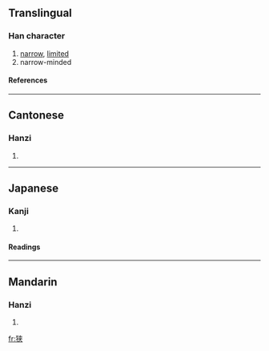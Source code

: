 {{see|狹}}

==Translingual==
===Han character===
{{Han char|rn=94|rad=犬|as=06|sn=9|four=|canj=大竹大廿 (KHKT)}}
# [[narrow]], [[limited]]
# narrow-minded
====References====
{{Han ref|kx=0711.101|dkj=20406|dj=1123.100|hdz=21343.100|uh=72ED|ud=29421}}

----
==Cantonese==
===Hanzi===
{{yue-hanzi|jyut=|y=haap6}}
# {{defn|Cantonese}}

----
==Japanese==
===Kanji===
{{ja-kanji|grade=|rs=犬06}}
# {{defn|Japanese}} 
====Readings====
{{ja-readings|on=[[きょう]] (kyō)|kun=[[せまい]] (semai), [[せばめる]] (sebameru), [[さ]] (sa)}}

----
==Mandarin==
===Hanzi===
{{cmn-hanzi|tra=狹|pin=[[xiá]] (xia2)|wg=hsia<sup>2</sup>}}
# {{defn|Mandarin}}

[[fr:狭]]